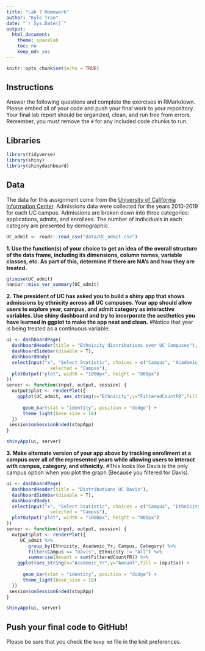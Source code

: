 ---
title: "Lab 7 Homework"
author: "Kyle Tran"
date: "`r Sys.Date()`"
output:
  html_document:
    theme: spacelab
    toc: no
    keep_md: yes
---

```{r setup, include=FALSE}
knitr::opts_chunk$set(echo = TRUE)
```

## Instructions
Answer the following questions and complete the exercises in RMarkdown. Please embed all of your code and push your final work to your repository. Your final lab report should be organized, clean, and run free from errors. Remember, you must remove the `#` for any included code chunks to run.  

## Libraries
```{r message=FALSE, warning=FALSE}
library(tidyverse)
library(shiny)
library(shinydashboard)
```

## Data
The data for this assignment come from the [University of California Information Center](https://www.universityofcalifornia.edu/infocenter). Admissions data were collected for the years 2010-2019 for each UC campus. Admissions are broken down into three categories: applications, admits, and enrollees. The number of individuals in each category are presented by demographic.  
```{r}
UC_admit <- readr::read_csv("data/UC_admit.csv")
```

**1. Use the function(s) of your choice to get an idea of the overall structure of the data frame, including its dimensions, column names, variable classes, etc. As part of this, determine if there are NA's and how they are treated.**  
```{r}
glimpse(UC_admit)
naniar::miss_var_summary(UC_admit)
```


**2. The president of UC has asked you to build a shiny app that shows admissions by ethnicity across all UC campuses. Your app should allow users to explore year, campus, and admit category as interactive variables. Use shiny dashboard and try to incorporate the aesthetics you have learned in ggplot to make the app neat and clean.**
#Notice that year is being treated as a continuous variable.
```{r}
ui <- dashboardPage(
  dashboardHeader(title = "Ethnicity distributions over UC Campuses"),
  dashboardSidebar(disable = T),
  dashboardBody(
  selectInput("x", "Select Statistic", choices = c("Campus", "Academic_Yr", "Category"), 
                selected = "Campus"),
  plotOutput("plot", width = "1000px", height = "800px")
))
server <- function(input, output, session) {
  output$plot <- renderPlot({
    ggplot(UC_admit, aes_string(x="Ethnicity",y="FilteredCountFR",fill = input$x)) + 
      
      geom_bar(stat = "identity", position = "dodge") + 
      theme_light(base_size = 18)
  })
 session$onSessionEnded(stopApp)
}

shinyApp(ui, server)
```


**3. Make alternate version of your app above by tracking enrollment at a campus over all of the represented years while allowing users to interact with campus, category, and ethnicity.**
#This looks like Davis is the only campus option when you plot the graph (Because you filtered for Davis). 
```{r}
ui <- dashboardPage(
  dashboardHeader(title = "Distributions UC Davis"),
  dashboardSidebar(disable = T),
  dashboardBody(
  selectInput("x", "Select Statistic", choices = c("Campus", "Ethnicity", "Category"), 
                selected = "Campus"),
  plotOutput("plot", width = "1000px", height = "800px")
))
server <- function(input, output, session) {
  output$plot <- renderPlot({
     UC_admit %>% 
        group_by(Ethnicity, Academic_Yr, Campus, Category) %>% 
        filter(Campus == "Davis", Ethnicity != "All") %>% 
        summarise(Amount = sum(FilteredCountFR)) %>% 
    ggplot(aes_string(x="Academic_Yr",y="Amount",fill = input$x)) + 
      
      geom_bar(stat = "identity", position = "dodge") + 
      theme_light(base_size = 18)
  })
 session$onSessionEnded(stopApp)
}

shinyApp(ui, server)
```


## Push your final code to GitHub!
Please be sure that you check the `keep md` file in the knit preferences. 